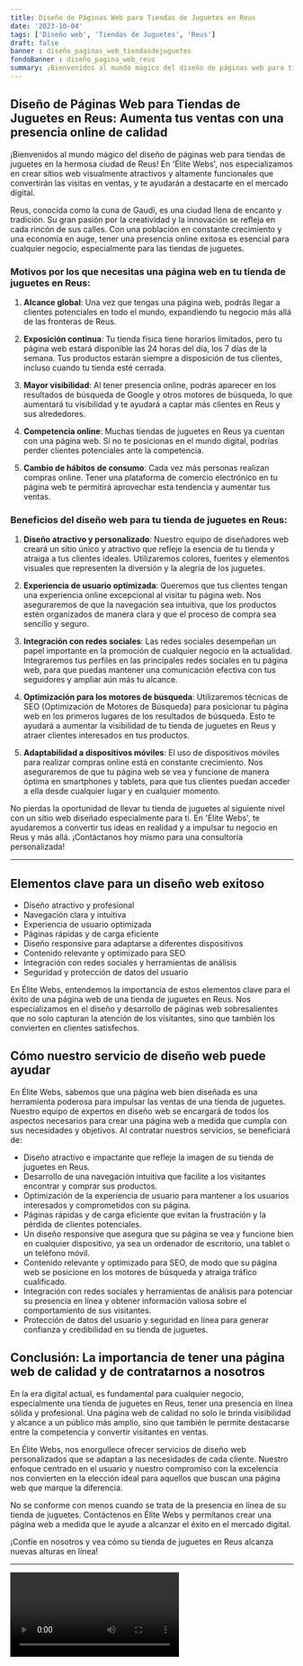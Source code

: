 ```yaml
---
title: Diseño de Páginas Web para Tiendas de Juguetes en Reus
date: '2023-10-04'
tags: ['Diseño web', 'Tiendas de Juguetes', 'Reus']
draft: false
banner : diseño_paginas_web_tiendasdejuguetes
fondoBanner : diseño_pagina_web_reus
summary: ¡Bienvenidos al mundo mágico del diseño de páginas web para tiendas de juguetes en la hermosa ciudad de Reus! En 'Élite Webs', nos especializamos en crear sitios web visualmente atractivos y altamente funcionales que convertirán las visitas en ventas, y te ayudarán a destacarte en el mercado digital.
---
```


## Diseño de Páginas Web para Tiendas de Juguetes en Reus: Aumenta tus ventas con una presencia online de calidad

¡Bienvenidos al mundo mágico del diseño de páginas web para tiendas de juguetes en la hermosa ciudad de Reus! En 'Élite Webs', nos especializamos en crear sitios web visualmente atractivos y altamente funcionales que convertirán las visitas en ventas, y te ayudarán a destacarte en el mercado digital.

Reus, conocida como la cuna de Gaudí, es una ciudad llena de encanto y tradición. Su gran pasión por la creatividad y la innovación se refleja en cada rincón de sus calles. Con una población en constante crecimiento y una economía en auge, tener una presencia online exitosa es esencial para cualquier negocio, especialmente para las tiendas de juguetes.

### Motivos por los que necesitas una página web en tu tienda de juguetes en Reus:

1. **Alcance global**: Una vez que tengas una página web, podrás llegar a clientes potenciales en todo el mundo, expandiendo tu negocio más allá de las fronteras de Reus.

2. **Exposición continua**: Tu tienda física tiene horarios limitados, pero tu página web estará disponible las 24 horas del día, los 7 días de la semana. Tus productos estarán siempre a disposición de tus clientes, incluso cuando tu tienda esté cerrada.

3. **Mayor visibilidad**: Al tener presencia online, podrás aparecer en los resultados de búsqueda de Google y otros motores de búsqueda, lo que aumentará tu visibilidad y te ayudará a captar más clientes en Reus y sus alrededores.

4. **Competencia online**: Muchas tiendas de juguetes en Reus ya cuentan con una página web. Si no te posicionas en el mundo digital, podrías perder clientes potenciales ante la competencia.

5. **Cambio de hábitos de consumo**: Cada vez más personas realizan compras online. Tener una plataforma de comercio electrónico en tu página web te permitirá aprovechar esta tendencia y aumentar tus ventas.

### Beneficios del diseño web para tu tienda de juguetes en Reus:

1. **Diseño atractivo y personalizado**: Nuestro equipo de diseñadores web creará un sitio único y atractivo que refleje la esencia de tu tienda y atraiga a tus clientes ideales. Utilizaremos colores, fuentes y elementos visuales que representen la diversión y la alegría de los juguetes.

2. **Experiencia de usuario optimizada**: Queremos que tus clientes tengan una experiencia online excepcional al visitar tu página web. Nos aseguraremos de que la navegación sea intuitiva, que los productos estén organizados de manera clara y que el proceso de compra sea sencillo y seguro.

3. **Integración con redes sociales**: Las redes sociales desempeñan un papel importante en la promoción de cualquier negocio en la actualidad. Integraremos tus perfiles en las principales redes sociales en tu página web, para que puedas mantener una comunicación efectiva con tus seguidores y ampliar aún más tu alcance.

4. **Optimización para los motores de búsqueda**: Utilizaremos técnicas de SEO (Optimización de Motores de Búsqueda) para posicionar tu página web en los primeros lugares de los resultados de búsqueda. Esto te ayudará a aumentar la visibilidad de tu tienda de juguetes en Reus y atraer clientes interesados en tus productos.

5. **Adaptabilidad a dispositivos móviles**: El uso de dispositivos móviles para realizar compras online está en constante crecimiento. Nos aseguraremos de que tu página web se vea y funcione de manera óptima en smartphones y tablets, para que tus clientes puedan acceder a ella desde cualquier lugar y en cualquier momento.

No pierdas la oportunidad de llevar tu tienda de juguetes al siguiente nivel con un sitio web diseñado especialmente para ti. En 'Élite Webs', te ayudaremos a convertir tus ideas en realidad y a impulsar tu negocio en Reus y más allá. ¡Contáctanos hoy mismo para una consultoría personalizada!

<GifSeo />

<Cta />

***
## Elementos clave para un diseño web exitoso

- Diseño atractivo y profesional
- Navegación clara y intuitiva
- Experiencia de usuario optimizada
- Páginas rápidas y de carga eficiente
- Diseño responsive para adaptarse a diferentes dispositivos
- Contenido relevante y optimizado para SEO
- Integración con redes sociales y herramientas de análisis
- Seguridad y protección de datos del usuario

En Élite Webs, entendemos la importancia de estos elementos clave para el éxito de una página web de una tienda de juguetes en Reus. Nos especializamos en el diseño y desarrollo de páginas web sobresalientes que no solo capturan la atención de los visitantes, sino que también los convierten en clientes satisfechos.

## Cómo nuestro servicio de diseño web puede ayudar

En Élite Webs, sabemos que una página web bien diseñada es una herramienta poderosa para impulsar las ventas de una tienda de juguetes. Nuestro equipo de expertos en diseño web se encargará de todos los aspectos necesarios para crear una página web a medida que cumpla con sus necesidades y objetivos. Al contratar nuestros servicios, se beneficiará de:

- Diseño atractivo e impactante que refleje la imagen de su tienda de juguetes en Reus.
- Desarrollo de una navegación intuitiva que facilite a los visitantes encontrar y comprar sus productos.
- Optimización de la experiencia de usuario para mantener a los usuarios interesados y comprometidos con su página.
- Páginas rápidas y de carga eficiente que evitan la frustración y la pérdida de clientes potenciales.
- Un diseño responsive que asegura que su página se vea y funcione bien en cualquier dispositivo, ya sea un ordenador de escritorio, una tablet o un teléfono móvil.
- Contenido relevante y optimizado para SEO, de modo que su página web se posicione en los motores de búsqueda y atraiga tráfico cualificado.
- Integración con redes sociales y herramientas de análisis para potenciar su presencia en línea y obtener información valiosa sobre el comportamiento de sus visitantes.
- Protección de datos del usuario y seguridad en línea para generar confianza y credibilidad en su tienda de juguetes.

## Conclusión: La importancia de tener una página web de calidad y de contratarnos a nosotros

En la era digital actual, es fundamental para cualquier negocio, especialmente una tienda de juguetes en Reus, tener una presencia en línea sólida y profesional. Una página web de calidad no solo le brinda visibilidad y alcance a un público más amplio, sino que también le permite destacarse entre la competencia y convertir visitantes en ventas.

En Élite Webs, nos enorgullece ofrecer servicios de diseño web personalizados que se adaptan a las necesidades de cada cliente. Nuestro enfoque centrado en el usuario y nuestro compromiso con la excelencia nos convierten en la elección ideal para aquellos que buscan una página web que marque la diferencia.

No se conforme con menos cuando se trata de la presencia en línea de su tienda de juguetes. Contáctenos en Élite Webs y permítanos crear una página web a medida que le ayude a alcanzar el éxito en el mercado digital.

¡Confíe en nosotros y vea cómo su tienda de juguetes en Reus alcanza nuevas alturas en línea!
***

<Video />

<CtaBot job='Tiendas de Juguetes' city='Reus'/>

<Gmaps query='Reus+españa+maps' />